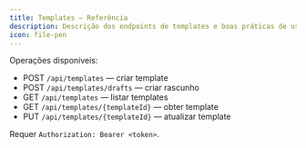 ```yaml
---
title: Templates — Referência
description: Descrição dos endpoints de templates e boas práticas de uso.
icon: file-pen
---
```


Operações disponíveis:

- POST `/api/templates` — criar template
- POST `/api/templates/drafts` — criar rascunho
- GET `/api/templates` — listar templates
- GET `/api/templates/{templateId}` — obter template
- PUT `/api/templates/{templateId}` — atualizar template

Requer `Authorization: Bearer <token>`.
